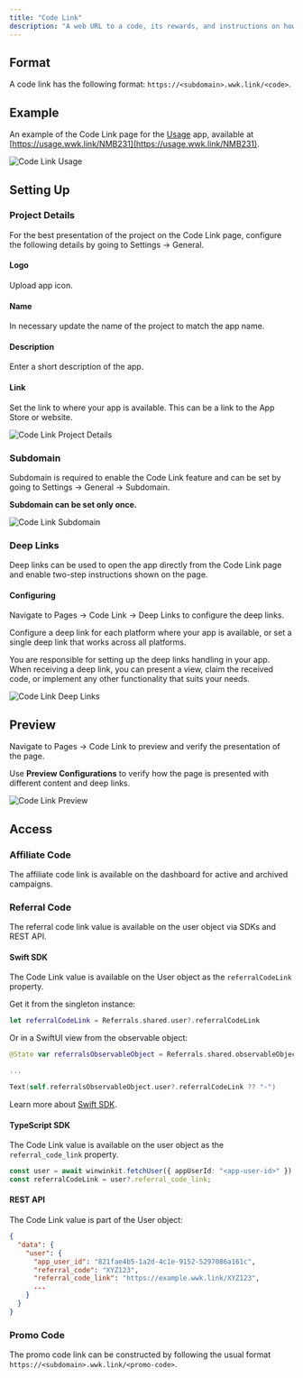 ```yaml
---
title: "Code Link"
description: "A web URL to a code, its rewards, and instructions on how to use it. The code can be an affiliate, referral, or promo code."
---
```


## Format

A code link has the following format: `https://<subdomain>.wwk.link/<code>`.

## Example

An example of the Code Link page for the [Usage](https://usage.pro) app, available at [https://usage.wwk.link/NMB231](https://usage.wwk.link/NMB231).

![Code Link Usage](/images/code-link-usage.png)

## Setting Up

### Project Details

For the best presentation of the project on the Code Link page, configure the following details by going to Settings -> General.

#### Logo

Upload app icon.

#### Name

In necessary update the name of the project to match the app name.

#### Description

Enter a short description of the app.

#### Link

Set the link to where your app is available. This can be a link to the App Store or website.

![Code Link Project Details](/images/code-link-project-details.png)

### Subdomain

Subdomain is required to enable the Code Link feature and can be set by going to Settings -> General -> Subdomain.

<Warning>**Subdomain can be set only once.**</Warning>

![Code Link Subdomain](/images/code-link-subdomain.png)

### Deep Links

Deep links can be used to open the app directly from the Code Link page and enable two-step instructions shown on the page.

#### Configuring

Navigate to Pages -> Code Link -> Deep Links to configure the deep links.

Configure a deep link for each platform where your app is available, or set a single deep link that works across all platforms.

<Warning>
  You are responsible for setting up the deep links handling in your app. When
  receiving a deep link, you can present a view, claim the received code, or
  implement any other functionality that suits your needs.
</Warning>

![Code Link Deep Links](/images/code-link-deep-links.png)

## Preview

Navigate to Pages -> Code Link to preview and verify the presentation of the page.

Use **Preview Configurations** to verify how the page is presented with different content and deep links.

![Code Link Preview](/images/code-link-preview.png)

## Access

### Affiliate Code

The affiliate code link is available on the dashboard for active and archived campaigns.

### Referral Code

The referral code link value is available on the user object via SDKs and REST API.

#### Swift SDK

The Code Link value is available on the User object as the `referralCodeLink` property.

Get it from the singleton instance:

```swift
let referralCodeLink = Referrals.shared.user?.referralCodeLink
```

Or in a SwiftUI view from the observable object:

```swift
@State var referralsObservableObject = Referrals.shared.observableObject

...

Text(self.referralsObservableObject.user?.referralCodeLink ?? "-")
```

Learn more about [Swift SDK](/integrations/swift-sdk).

#### TypeScript SDK

The Code Link value is available on the user object as the `referral_code_link` property.

```typescript
const user = await winwinkit.fetchUser({ appUserId: "<app-user-id>" });
const referralCodeLink = user?.referral_code_link;
```

#### REST API

The Code Link value is part of the User object:

```json
{
  "data": {
    "user": {
      "app_user_id": "821fae4b5-1a2d-4c1e-9152-5297086a161c",
      "referral_code": "XYZ123",
      "referral_code_link": "https://example.wwk.link/XYZ123",
      ...
    }
  }
}
```

### Promo Code

The promo code link can be constructed by following the usual format `https://<subdomain>.wwk.link/<promo-code>`.

